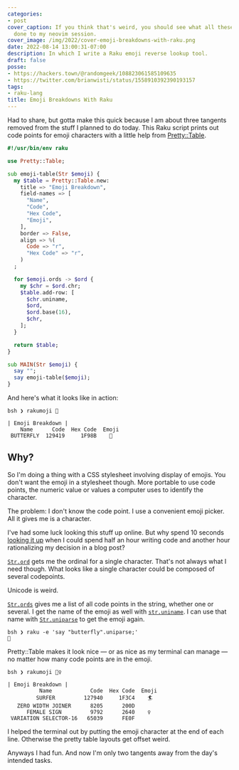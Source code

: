 ```yaml
---
categories:
- post
cover_caption: If you think that's weird, you should see what all these emoji have
  done to my neovim session.
cover_image: /img/2022/cover-emoji-breakdowns-with-raku.png
date: 2022-08-14 13:00:31-07:00
description: In which I write a Raku emoji reverse lookup tool.
draft: false
posse:
- https://hackers.town/@randomgeek/108823061585109635
- https://twitter.com/brianwisti/status/1558910392390193157
tags:
- raku-lang
title: Emoji Breakdowns With Raku
---
```


Had to share, but gotta make this quick because I am about three tangents
removed from the stuff I planned to do today. This Raku script prints out code
points for emoji characters with a little help from
[Pretty::Table][pretty-table].

[pretty-table]: https://raku.land/cpan:ANTONOV/Pretty::Table

<!--more-->

```raku
#!/usr/bin/env raku

use Pretty::Table;

sub emoji-table(Str $emoji) {
  my $table = Pretty::Table.new:
    title => "Emoji Breakdown",
    field-names => [
      "Name",
      "Code",
      "Hex Code",
      "Emoji",
    ],
    border => False,
    align => %(
      Code => "r",
      "Hex Code" => "r",
    )
  ;

  for $emoji.ords -> $ord {
    my $chr = $ord.chr;
    $table.add-row: [
      $chr.uniname,
      $ord,
      $ord.base(16),
      $chr,
    ];
  }

  return $table;
}

sub MAIN(Str $emoji) {
  say "";
  say emoji-table($emoji);
}
```

And here's what it looks like in action:

``` text
bsh ❯ rakumoji 🦋

| Emoji Breakdown |
    Name      Code  Hex Code  Emoji
 BUTTERFLY  129419     1F98B    🦋
 ```

## Why?

So I'm doing a thing with a CSS stylesheet involving display of emojis. You
don't want the emoji in a stylesheet though. More portable to use code points,
the numeric value or values a computer uses to identify the character.

The problem: I don't know the code point. I use a convenient emoji picker. All
it gives me is a character.

I've had some luck looking this stuff up online. But why spend 10 seconds
[looking it up][unicode-butterfly] when I could spend half an hour writing code
and another hour rationalizing my decision in a blog post?

[unicode-butterfly]: https://unicode-table.com/en/1F98B/

[`Str.ord`][str-ord] gets me the ordinal for a single character. That's not
always what I need though. What looks like a single character could be composed
of several codepoints.

Unicode is weird.

[`Str.ords`][str-ords] gives me a list of all code points in the string,
whether one or several. I get the name of the emoji as well with
[`str.uniname`][str-uniname]. I can use that name with
[`Str.uniparse`][str-uniparse] to get the emoji again.

```text
bsh ❯ raku -e 'say "butterfly".uniparse;'
🦋
```

[str-ord]: https://docs.raku.org/type/Str#(Cool)_routine_ords
[str-ords]: https://docs.raku.org/type/Str#(Cool)_routine_ords
[str-uniname]: https://docs.raku.org/type/Str#(Cool)_routine_uniname
[str-uniparse]: https://docs.raku.org/type/Str#routine_uniparse

Pretty::Table makes it look nice — or as nice as my terminal can manage — no
matter how many code points are in the emoji.

``` text
bsh ❯ rakumoji 🏄‍♀️

| Emoji Breakdown |
          Name            Code  Hex Code  Emoji
         SURFER         127940     1F3C4    🏄
   ZERO WIDTH JOINER      8205      200D    ‍
      FEMALE SIGN         9792      2640    ♀
 VARIATION SELECTOR-16   65039      FE0F    ️
```

I helped the terminal out by putting the emoji character at the end of each
line. Otherwise the pretty table layouts get offset weird.

Anyways I had fun. And now I'm only two tangents away from the day's intended
tasks.